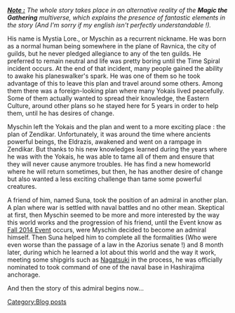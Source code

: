 <u>'''''Note :'''''</u> ''The whole story takes place in an alternative reality of the '''Magic the Gathering''' multiverse, which explains the presence of fantastic elements in the story (And I'm sorry if my english isn't perfectly understandable !).''

His name is Mystia Lore., or Myschin as a recurrent nickname. He was born as a normal human being somewhere in the plane of Ravnica, the city of guilds, but he never pledged allegiance to any of the ten guilds. He preferred to remain neutral and life was pretty boring until the Time Spiral incident occurs. At the end of that incident, many people gained the ability to awake his planeswalker's spark. He was one of them so he took advantage of this to leave this plan and travel around some others. Among them there was a foreign-looking plan where many Yokais lived peacefully. Some of them actually wanted to spread their knowledge, the Eastern Culture, around other plans so he stayed here for 5 years in order to help them, until he has desires of change.

Myschin left the Yokais and the plan and went to a more exciting place : the plan of Zendikar. Unfortunately, it was around the time where ancients powerful beings, the Eldrazis, awakened and went on a rampage in Zendikar. But thanks to his new knowledges learned during the years where he was with the Yokais, he was able to tame all of them and ensure that they will never cause anymore troubles. He has find a new homeworld where he will return sometimes, but then, he has another desire of change but also wanted a less exciting challenge than tame some powerful creatures.

A friend of him, named Suna, took the position of an admiral in another plan. A plan where war is settled with naval battles and no other mean. Skeptical at first, then Myschin seemed to be more and more interested by the way this world works and the progression of his friend, until the Event know as [[Fall 2014 Event]] occurs, were Myschin decided to become an admiral himself. Then Suna helped him to complete all the formalities (Who were even worse than the passage of a law in the Azorius senate !) and 8 month later, during which he learned a lot about this world and the way it work, meeting some shipgirls such as [[Nagatsuki]] in the process, he was officially nominated to took command of one of the naval base in Hashirajima anchorage.

And then the story of this admiral begins now...
[[Category:Blog posts]]